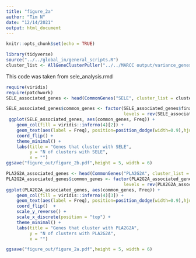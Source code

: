 ```yaml
---
title: "figure_2a"
author: "Tim N"
date: "12/14/2021"
output: html_document
---
```


```r
knitr::opts_chunk$set(echo = TRUE)
```

```r
library(tidyverse)
source("../../global_in/general_scripts.R")
cluster_list <- AllGeneClusterPuller("../../MARCC output/variance_genes_kendall/")

```

This code was taken from sele_analysis.rmd
```r
require(viridis)
require(patchwork)
SELE_associated_genes <- head(CommonGenes("SELE", cluster_list = cluster_list,x_clust = F), 10)

SELE_associated_genes$common_genes <- factor(SELE_associated_genes$final_vect,
                                             levels = rev(SELE_associated_genes$final_vect))
 ggplot(SELE_associated_genes, aes(common_genes, Freq)) +
    geom_col(fill = viridis::inferno(4)[2]) +
    geom_text(aes(label = Freq), position=position_dodge(width=0.9),hjust = -.3) +
    coord_flip() +
    theme_minimal() +
    labs(title = "Genes that cluster with SELE",
         y = "N of clusters with SELE",
         x = "")
ggsave("figure_out/figure_2b.pdf",height = 5, width = 6)
```



```r

PLA2G2A_associated_genes <- head(CommonGenes("PLA2G2A", cluster_list = cluster_list,x_clust = F), 10)
PLA2G2A_associated_genes$common_genes <- factor(PLA2G2A_associated_genes$final_vect,
                                             levels = rev(PLA2G2A_associated_genes$final_vect))
ggplot(PLA2G2A_associated_genes, aes(common_genes, Freq)) +
    geom_col(fill = viridis::inferno(4)[3]) +
    geom_text(aes(label = Freq), position=position_dodge(width=0.9),hjust = 1.3) +
    coord_flip()  +
    scale_y_reverse() +
    scale_x_discrete(position = "top") +
    theme_minimal() +
    labs(title = "Genes that cluster with PLA2G2A",
         y = "N of clusters with PLA2G2A",
         x = "")

ggsave("figure_out/figure_2a.pdf",height = 5, width = 6)
```